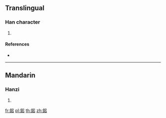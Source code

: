 {{character info/new}}
==Translingual==

===Han character===
{{Han char|rn=167|rad=金|as=05|sn=13|four=|canj=CRLR}}

# {{defn|Han|sort=金05}}

====References====
* {{Han ref|kx=1300.040|dkj=40275|dj=1802.170|hdz=64186.110|uh=923B|ud=37435}}

----

==Mandarin==

===Hanzi===
{{cmn-hanzi|pin=[[sì]] ([[si4]])|wg=ssu<sup>4</sup>}}

# {{defn|lang=cmn|sort=金05}}

[[fr:鈻]]
[[pl:鈻]]
[[th:鈻]]
[[zh:鈻]]